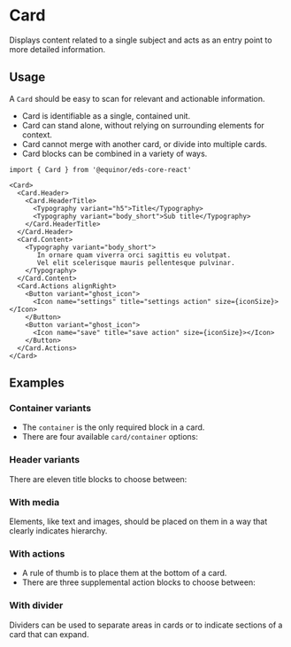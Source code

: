 
<Meta of={ComponentStories} />

# Card

Displays content related to a single subject and acts as an entry point to more detailed information.

<Links 
    figmaUrl="https://www.figma.com/file/0bGXR2sCwMVSDNyyzu5BXrO5/UI%E2%80%94User-Interface?node-id=18442%3A38079"
    documentationUrl="https://eds.equinor.com/0b0c666ab/p/9016ba-card/b/75c90f"
    sourceUrl="https://github.com/equinor/design-system/blob/develop/packages/eds-core-react/src/components/Card/Card.tsx"
    npmUrl="https://www.npmjs.com/package/@equinor/eds-core-react"
/>

<Primary />
<Controls />

## Usage

A `Card` should be easy to scan for relevant and actionable information. <br />
 <ul>
    <li>Card is identifiable as a single, contained unit.</li>
    <li>Card can stand alone, without relying on surrounding elements for context.</li>
    <li>Card cannot merge with another card, or divide into multiple cards.</li>
    <li>Card blocks can be combined in a variety of ways.</li>
  </ul>

  ```tsx
import { Card } from '@equinor/eds-core-react'

<Card>
    <Card.Header>
      <Card.HeaderTitle>
        <Typography variant="h5">Title</Typography>
        <Typography variant="body_short">Sub title</Typography>
      </Card.HeaderTitle>
    </Card.Header>
    <Card.Content>
      <Typography variant="body_short">
         In ornare quam viverra orci sagittis eu volutpat. 
         Vel elit scelerisque mauris pellentesque pulvinar.
      </Typography>
    </Card.Content>
    <Card.Actions alignRight>
      <Button variant="ghost_icon">
        <Icon name="settings" title="settings action" size={iconSize}></Icon>
      </Button>
      <Button variant="ghost_icon">
        <Icon name="save" title="save action" size={iconSize}></Icon>
      </Button>
    </Card.Actions>
</Card>
```

## Examples

### Container variants

<ul>
    <li>The <code>container</code> is the only required block in a card.</li>
    <li>There are four available <code>card/container</code> options:</li>
</ul>

<Canvas of={ComponentStories.TypeOfCards} />

### Header variants

There are eleven title blocks to choose between:

<Canvas of={ComponentStories.CardHeaderVariants} />

### With media

Elements, like text and images, should be placed on them in a way that clearly indicates hierarchy.

<Canvas of={ComponentStories.WithMedia} />

### With actions

<ul>
    <li>A rule of thumb is to place them at the bottom of a card.</li>
    <li>There are three supplemental action blocks to choose between:</li>
</ul>

<Canvas of={ComponentStories.WithActions} />

### With divider

Dividers can be used to separate areas in cards or to indicate sections of a card that can expand.

<Canvas of={ComponentStories.WithDivider} />
